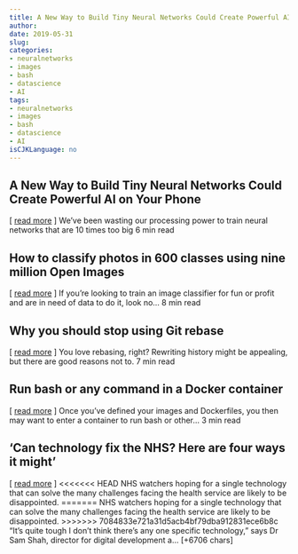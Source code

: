```yaml
---
title: A New Way to Build Tiny Neural Networks Could Create Powerful AI on Your Phone   
author: 
date: 2019-05-31
slug: 
categories: 
- neuralnetworks
- images
- bash
- datascience
- AI
tags: 
- neuralnetworks
- images
- bash
- datascience
- AI
isCJKLanguage: no 
---
```


## A New Way to Build Tiny Neural Networks Could Create Powerful AI on Your Phone   
[ <a href="https://medium.com/@MITTechReview/a-new-way-to-build-tiny-neural-networks-could-create-powerful-ai-on-your-phone-6a8d7f54874d" target="_blank">read more</a> ] 
  We've been wasting our processing power to train neural networks that are 10 times too big 6 min read 




## How to classify photos in 600 classes using nine million Open Images   
[ <a href="https://medium.com/@aleksey.bilogur/how-to-classify-photos-in-600-classes-using-nine-million-open-images-65847da1a319" target="_blank">read more</a> ] 
  If you're looking to train an image classifier for fun or profit and are in need of data to do it, look no… 8 min read 




## Why you should stop using Git rebase   
[ <a href="https://medium.com/@fredrikmorken/why-you-should-stop-using-git-rebase-5552bee4fed1" target="_blank">read more</a> ] 
  You love rebasing, right? Rewriting history might be appealing, but there are good reasons not to. 7 min read 




## Run bash or any command in a Docker container   
[ <a href="https://medium.com/@ryanwhocodes/run-bash-or-any-command-in-a-docker-container-9a1e7f0ec204" target="_blank">read more</a> ] 
  Once you've defined your images and Dockerfiles, you then may want to enter a container to run bash or other… 3 min read 




## 'Can technology fix the NHS? Here are four ways it might' 
 [ <a href="https://www.zdnet.com/article/can-technology-fix-the-nhs-here-are-four-ways-it-might/" target="_blank">read more</a> ]
<<<<<<< HEAD
NHS watchers hoping for a single technology that can solve the many challenges facing the health service are likely to be disappointed.
=======
NHS watchers hoping for a single technology that can solve the many challenges facing the health service are likely to be disappointed.
>>>>>>> 7084833e721a31d5acb4bf79dba912831ece6b8c
"It's quite tough I don't think there's any one specific technology," says Dr Sam Shah, director for digital development a… [+6706 chars] 


